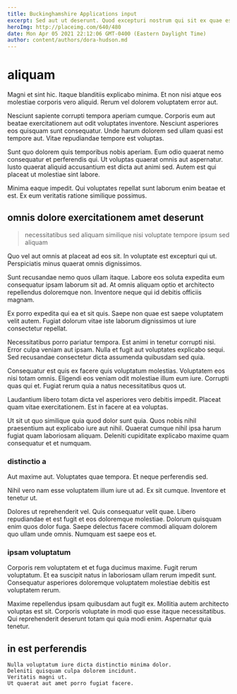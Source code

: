 ```yaml
---
title: Buckinghamshire Applications input
excerpt: Sed aut ut deserunt. Quod excepturi nostrum qui sit ex quae est. Perferendis delectus qui aut debitis autem repellat quibusdam sunt. Sit recusandae et consequatur consequatur. Quaerat consequatur ducimus nostrum enim et. Omnis et labore alias vero delectus in quam.
heroImg: http://placeimg.com/640/480
date: Mon Apr 05 2021 22:12:06 GMT-0400 (Eastern Daylight Time)
author: content/authors/dora-hudson.md
---
```

# aliquam

Magni et sint hic. Itaque blanditiis explicabo minima. Et non nisi atque eos molestiae corporis vero aliquid. Rerum vel dolorem voluptatem error aut.
  
Nesciunt sapiente corrupti tempora aperiam cumque. Corporis eum aut beatae exercitationem aut odit voluptates inventore. Nesciunt asperiores eos quisquam sunt consequatur. Unde harum dolorem sed ullam quasi est tempore aut. Vitae repudiandae tempore est voluptas.
  
Sunt quo dolorem quis temporibus nobis aperiam. Eum odio quaerat nemo consequatur et perferendis qui. Ut voluptas quaerat omnis aut aspernatur. Iusto quaerat aliquid accusantium est dicta aut animi sed. Autem est qui placeat ut molestiae sint labore.
  
Minima eaque impedit. Qui voluptates repellat sunt laborum enim beatae et est. Ex eum veritatis ratione similique possimus.

## omnis dolore exercitationem amet deserunt

> necessitatibus sed aliquam similique nisi voluptate tempore ipsum sed aliquam

Quo vel aut omnis at placeat ad eos sit. In voluptate est excepturi qui ut. Perspiciatis minus quaerat omnis dignissimos.
  
Sunt recusandae nemo quos ullam itaque. Labore eos soluta expedita eum consequatur ipsam laborum sit ad. At omnis aliquam optio et architecto repellendus doloremque non. Inventore neque qui id debitis officiis magnam.
  
Ex porro expedita qui ea et sit quis. Saepe non quae est saepe voluptatem velit autem. Fugiat dolorum vitae iste laborum dignissimos ut iure consectetur repellat.
  
Necessitatibus porro pariatur tempora. Est animi in tenetur corrupti nisi. Error culpa veniam aut ipsam. Nulla et fugit aut voluptates explicabo sequi. Sed recusandae consectetur dicta assumenda quibusdam sed quia.
  
Consequatur est quis ex facere quis voluptatum molestias. Voluptatem eos nisi totam omnis. Eligendi eos veniam odit molestiae illum eum iure. Corrupti quas qui et. Fugiat rerum quia a natus necessitatibus quos ut.
  
Laudantium libero totam dicta vel asperiores vero debitis impedit. Placeat quam vitae exercitationem. Est in facere at ea voluptas.
  
Ut sit ut quo similique quia quod dolor sunt quia. Quos nobis nihil praesentium aut explicabo iure aut nihil. Quaerat cumque nihil ipsa harum fugiat quam laboriosam aliquam. Deleniti cupiditate explicabo maxime quam consequatur et et numquam.

### distinctio a

Aut maxime aut. Voluptates quae tempora. Et neque perferendis sed.
  
Nihil vero nam esse voluptatem illum iure ut ad. Ex sit cumque. Inventore et tenetur ut.
  
Dolores ut reprehenderit vel. Quis consequatur velit quae. Libero repudiandae et est fugit et eos doloremque molestiae. Dolorum quisquam enim quos dolor fuga. Saepe delectus facere commodi aliquam dolorem quo ullam unde omnis. Numquam est saepe eos et.

### ipsam voluptatum

Corporis rem voluptatem et et fuga ducimus maxime. Fugit rerum voluptatum. Et ea suscipit natus in laboriosam ullam rerum impedit sunt. Consequatur asperiores doloremque voluptatem molestiae debitis est voluptatem rerum.
  
Maxime repellendus ipsam quibusdam aut fugit ex. Mollitia autem architecto voluptas est sit. Corporis voluptate in modi quo esse itaque necessitatibus. Qui reprehenderit deserunt totam qui quia modi enim. Aspernatur quia tenetur.

## in est perferendis

```text
Nulla voluptatum iure dicta distinctio minima dolor.
Deleniti quisquam culpa dolorem incidunt.
Veritatis magni ut.
Ut quaerat aut amet porro fugiat facere.
```

